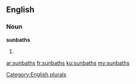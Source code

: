 ==English==

===Noun===
'''sunbaths'''

# {{plural of|[[sunbath]]}}

[[Category:English plurals]]

[[ar:sunbaths]]
[[fr:sunbaths]]
[[ku:sunbaths]]
[[my:sunbaths]]